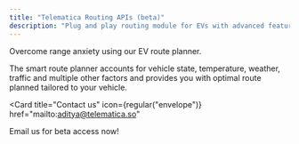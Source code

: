 ```yaml
---
title: "Telematica Routing APIs (beta)"
description: "Plug and play routing module for EVs with advanced features"
---
```


Overcome range anxiety using our EV route planner.

The smart route planner accounts for vehicle state, temperature, weather,
traffic and multiple other factors and provides you with optimal route planned
tailored to your vehicle.

<Card
  title="Contact us"
  icon={regular("envelope")}
  href="mailto:aditya@telematica.so"
>
  Email us for beta access now!
</Card>
